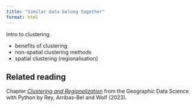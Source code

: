 ```yaml
---
title: "Similar data belong together"
format: html
---
```


Intro to clustering

- benefits of clustering
- non-spatial clustering methods
- spatial clustering (regionalisation)

::: {.callout-tip}
## Related reading

Chapter [_Clustering and Regionalization_](https://geographicdata.science/book/notebooks/10_clustering_and_regionalization.html) from the Geographic Data Science with Python by Rey, Arribas-Bel and Wolf (2023).
:::